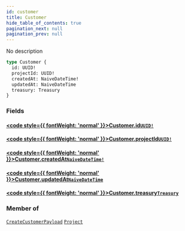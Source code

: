 ```yaml
---
id: customer
title: Customer
hide_table_of_contents: true
pagination_next: null
pagination_prev: null
---
```








No description

```graphql
type Customer {
  id: UUID!
  projectId: UUID!
  createdAt: NaiveDateTime!
  updatedAt: NaiveDateTime
  treasury: Treasury
}
```


### Fields

#### [<code style={{ fontWeight: 'normal' }}>Customer.<b>id</b></code>](#)<Bullet />[`UUID!`](/scalars/uuid) <Badge class="secondary" text="non-null"/> <Badge class="secondary" text="scalar"/>
> 
> 

#### [<code style={{ fontWeight: 'normal' }}>Customer.<b>projectId</b></code>](#)<Bullet />[`UUID!`](/scalars/uuid) <Badge class="secondary" text="non-null"/> <Badge class="secondary" text="scalar"/>
> 
> 

#### [<code style={{ fontWeight: 'normal' }}>Customer.<b>createdAt</b></code>](#)<Bullet />[`NaiveDateTime!`](/scalars/naive-date-time) <Badge class="secondary" text="non-null"/> <Badge class="secondary" text="scalar"/>
> 
> 

#### [<code style={{ fontWeight: 'normal' }}>Customer.<b>updatedAt</b></code>](#)<Bullet />[`NaiveDateTime`](/scalars/naive-date-time) <Badge class="secondary" text="scalar"/>
> 
> 

#### [<code style={{ fontWeight: 'normal' }}>Customer.<b>treasury</b></code>](#)<Bullet />[`Treasury`](/objects/treasury) <Badge class="secondary" text="object"/>
> 
> 



### Member of

[`CreateCustomerPayload`](/objects/create-customer-payload)  <Badge class="secondary" text="object"/><Bullet />[`Project`](/objects/project)  <Badge class="secondary" text="object"/>



